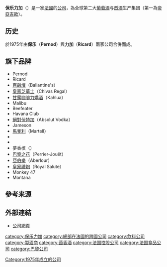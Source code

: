 {{Expand |time=2008-10-23T01:30:27+00:00 }}<!-- 本调用由 {{subst:Expand/auto}} 自动产生。 -->

{{Infobox company
|  name      =  保樂力加<BR/>Pernod Ricard S.A. 
|  logo      =  [[File:Pernod_Ricard_Logo.png|250px]]
|  type      =  [[上市公司|上市公司]]
|  traded_as         = {{Euronext|RI}}<br>[[CAC_40指数|CAC 40指数组成]]
| founder = [[Paul_Ricard|Paul Ricard]]
|  foundation        =  {{start date and age|1975}}
|  location_city     =  巴黎 
|  location_country  =  {{FRA}} 
| area_served = 全球
| key_people = [[Alexandre_Ricard|Alexandre Ricard]] <small>(Chairman & [[Chief_Executive_Officer|Chief Executive Officer]])</small><ref name="DDR2012">{{Cite web |title=Registration Document (with AMF) 2011/2012 |url=http://pernod-ricard.com/files/fichiers/Presse/Documents/DDR_UK_27-09.pdf |access-date=8 December 2012 |publisher=Pernod Ricard |archive-date=2017-01-04 |archive-url=https://web.archive.org/web/20170104100240/https://pernod-ricard.com/files/fichiers/Presse/Documents/DDR_UK_27-09.pdf |dead-url=no }}</ref>
|  industry          =  釀酒  
|  products          =  [[葡萄酒|葡萄酒]]、烈酒
|  revenue           =  [[Euro|€]]76.43 亿 <small>(2010-11年)</small><ref name="AR2011">{{cite web |url=http://pernod-ricard.com/medias/Finance/PDF/RapportAnnuel/registration-document-%202010-11.pdf |title=Annual Report 2010/2011 |accessdate=17 November 2011 |publisher=Pernod Ricard |format=PDF |archive-date=2012-05-12 |archive-url=https://web.archive.org/web/20120512012305/http://pernod-ricard.com/medias/Finance/PDF/RapportAnnuel/registration-document-%202010-11.pdf |dead-url=yes }}</ref>
| net_income = €15.77 亿 (2018)
|  num_employees     =  18,230 <small>(2011年)</small><ref name="AR2011" />
|  homepage          =  [http://pernod-ricard.com/ pernod-ricard.com] 
}}
'''保乐力加'''（{{lang-fr|'''Pernod Ricard'''}}）是一家[[法國|法國]]的[[公司|公司]]，為全球第二大[[葡萄酒|葡萄酒]]与[[烈酒|烈酒]]生产集团（第一為[[帝亞吉歐|帝亞吉歐]]）。

==历史==
於1975年由'''保乐'''（'''Pernod'''）與'''力加'''（'''Ricard'''）兩家公司合併而成。

==旗下品牌==
* Pernod
* Ricard
* [[百齡壇|百齡壇]]（Ballantine's）
* [[皇家芝華士|皇家芝華士]]（Chivas Regal）
* [[甘露咖啡力嬌酒|甘露咖啡力嬌酒]]（Kahlua）
* Malibu
* Beefeater
* Havana Club
* [[絕對伏特加|絕對伏特加]]（Absolut Vodka）
* Jameson
* [[馬爹利|馬爹利]]（Martell）
* {{le|格蘭利威|The Glenlivet}}
* {{tsl|en|Jacob's Creek (wine)||Jacob's Creek}}
* 夢香槟（{{tsl|en|G. H. Mumm||Champagne G.H. Mumm}}）
* [[巴黎之花|巴黎之花]]（Perrier-Jouët）
* [[亞伯樂|亞伯樂]]（Aberlour）
* [[皇家禮炮|皇家禮炮]]（Royal Salute）
* Monkey 47
* Montana

==參考来源==
{{reflist}}

==外部連結==
* [http://www.pernod-ricard.com/ 公司網頁]{{Wayback|url=http://www.pernod-ricard.com/ |date=20081019190615 }}

{{CAC 40 companies}}
[[category:保乐力加|category:保乐力加]]
[[category:總部在法國的跨國公司|category:總部在法國的跨國公司]]
[[category:飲料公司|category:飲料公司]]
[[category:製酒商|category:製酒商]]
[[category:茴香酒|category:茴香酒]]
[[category:法国控股公司|category:法国控股公司]]
[[category:法国食品公司|category:法国食品公司]]
[[category:巴黎公司|category:巴黎公司]]
[[Category:1975年成立的公司|Category:1975年成立的公司]]